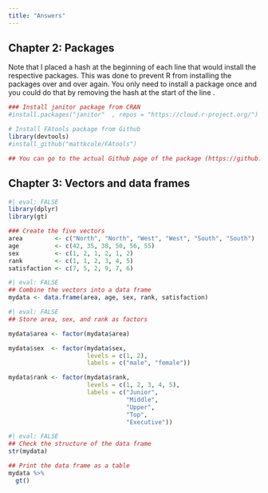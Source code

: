 ```yaml
---
title: "Answers"
---
```


## Chapter 2: Packages

Note that I placed a hash at the beginning of each line that would install the respective packages. This was done to prevent R from installing the packages over and over again. You only need to install a package once and you could do that by removing the hash at the start of the line
.
```r

### Install janitor package from CRAN
#install.packages("janitor"  , repos = "https://cloud.r-project.org/")

# Install FAtools package from Github
library(devtools)
#install_github("mattkcole/FAtools")

## You can go to the actual Github page of the package (https://github.com/xmc2/FAtools) and scroll down to the "Read me" section. Package developers will usually have download instructions in this section, which you can copy and paste in an Rstudio script window.
```

## Chapter 3: Vectors and data frames

```r
#| eval: FALSE
library(dplyr)
library(gt)

### Create the five vectors
area         <- c("North", "North", "West", "West", "South", "South")
age          <- c(42, 35, 38, 50, 56, 55)
sex          <- c(1, 2, 1, 2, 1, 2)
rank         <- c(1, 1, 2, 3, 4, 5)
satisfaction <- c(7, 5, 2, 9, 7, 6)
```

```r
#| eval: FALSE
## Combine the vectors into a data frame
mydata <- data.frame(area, age, sex, rank, satisfaction)
```

```r
#| eval: FALSE
## Store area, sex, and rank as factors

mydata$area <- factor(mydata$area)

mydata$sex  <- factor(mydata$sex,
                      levels = c(1, 2),
                      labels = c("male", "female"))

mydata$rank <- factor(mydata$rank,
                      levels = c(1, 2, 3, 4, 5),
                      labels = c("Junior",
                                 "Middle",
                                 "Upper",
                                 "Top",
                                 "Executive"))
```

```r
#| eval: FALSE
## Check the structure of the data frame
str(mydata)

## Print the data frame as a table
mydata %>% 
  gt()
```

